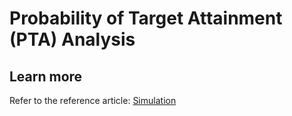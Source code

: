 
# Probability of Target Attainment (PTA) Analysis

::: {.callout-tip} 
## Learn more
Refer to the reference article: [Simulation](https://lapkb.github.io/Pmetrics/articles/simulation.html) 
:::
